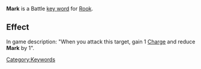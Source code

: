 '''Mark''' is a Battle [[Key Words|key word]] for [[Rook]].

==Effect==
In game description: "When you attack this target, gain 1 [[Charge]] and reduce '''Mark''' by 1".

[[Category:Keywords]]